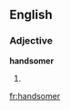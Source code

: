 ==English==

===Adjective===
'''handsomer'''

# {{context|obsolete|lang=en}} {{en-comparative of|handsome}}

[[fr:handsomer]]